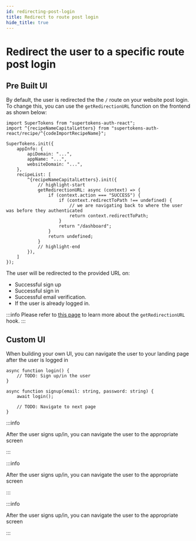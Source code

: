 ```yaml
---
id: redirecting-post-login
title: Redirect to route post login
hide_title: true
---
```


<!-- COPY DOCS -->
<!-- ./thirdpartyemailpassword/common-customizations/redirecting-post-login.mdx -->


# Redirect the user to a specific route post login

## Pre Built UI

<PreBuiltUITabs>

<TabItem value="reactjs">

By default, the user is redirected the the `/` route on your website post login. To change this, you can use the `getRedirectionURL` function on the frontend as shown below:

```tsx
import SuperTokens from "supertokens-auth-react";
import ^{recipeNameCapitalLetters} from "supertokens-auth-react/recipe/^{codeImportRecipeName}";

SuperTokens.init({
    appInfo: {
        apiDomain: "...",
        appName: "...",
        websiteDomain: "...",
    },
    recipeList: [
        ^{recipeNameCapitalLetters}.init({
            // highlight-start
            getRedirectionURL: async (context) => {
                if (context.action === "SUCCESS") {
                    if (context.redirectToPath !== undefined) {
                        // we are navigating back to where the user was before they authenticated
                        return context.redirectToPath;
                    }
                    return "/dashboard";
                }
                return undefined;
            }
            // highlight-end
        }),
    ]
});
```

</TabItem>

</PreBuiltUITabs>

The user will be redirected to the provided URL on:
- Successful sign up
- Successful sign in
- Successful email verification.
- If the user is already logged in.

:::info
Please refer to [this page](../advanced-customizations/frontend-hooks/redirection-callback) to learn more about the `getRedirectionURL` hook.
:::

## Custom UI

<CustomUITabs>

<TabItem value="web">

When building your own UI, you can navigate the user to your landing page after the user is logged in

```tsx
async function login() {
    // TODO: Sign up/in the user
}

async function signup(email: string, password: string) {
    await login();

    // TODO: Navigate to next page
}
```

</TabItem>
<TabItem value="mobile">

<FrontendMobileSubTabs>

<TabItem value="reactnative">

:::info

After the user signs up/in, you can navigate the user to the appropriate screen

:::

</TabItem>

<TabItem value="android">

:::info

After the user signs up/in, you can navigate the user to the appropriate screen

:::

</TabItem>

<TabItem value="ios">

:::info

After the user signs up/in, you can navigate the user to the appropriate screen

:::

</TabItem>

</FrontendMobileSubTabs>

</TabItem>

</CustomUITabs>